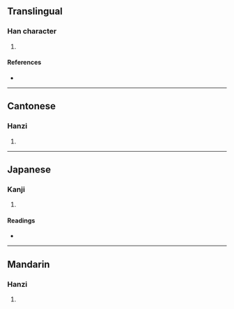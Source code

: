 {{character info/new}}
==Translingual==

===Han character===
{{Han char|rn=57|rad=弓|as=12|sn=15|four=14286|canj=NTLC|ids=⿰弓黄}}

# {{defn|Han|sort=弓12}}

====References====
* {{Han ref|kx=0361.020|dkj=09867|dj=0679.020|hdz=21001.170|uh=5F49|ud=24393|bh=E576|bd=58742}}

----

==Cantonese==

===Hanzi===
{{yue-hanzi|jyut=[[kwok3]]|y=kwok3}}

# {{defn|lang=yue|sort=弓12}}

----

==Japanese==

===Kanji===
{{ja-kanji|grade=|rs=弓12}}

# {{defn|lang=ja|sort=弓12}}

====Readings====
* {{ja-readings|on=[[くわく]] (kuwaku)|kun=}}

----

==Mandarin==

===Hanzi===
{{cmn-hanzi|pin=[[guō]] ([[guo1]])|wg=kuo<sup>1</sup>}}

# {{defn|lang=cmn|sort=弓12}}